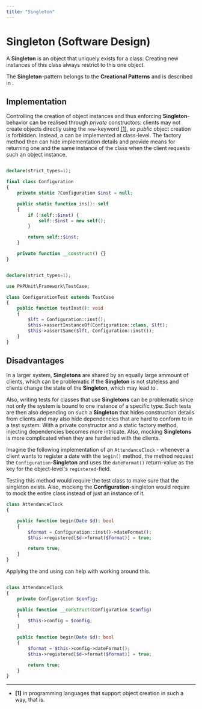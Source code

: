 ```yaml
---
title: "Singleton"
---
```



# Singleton (Software Design)

A **Singleton** is an object that uniquely exists for a class: Creating new instances of this class always restrict to this one object.

The **Singleton**-pattern belongs to the **Creational Patterns**<BibRef name="GOF" pp="88-ff." /> and is described in <BibRef name="GOF" pp="127-134" />.

## Implementation
Controlling the creation of object instances and thus enforcing **Singleton**-behavior can be realised through _private_ constructors: clients may not create objects directly using the `new`-keyword [[1]](#new-keyeword), so _public_ object creation is forbidden. Instead, a <GlosRef name="Factory Method" file="sd.factorymethod" /> can be implemented at class-level. The factory method then can hide implementation details and provide means for returning one and the same instance of the class when the client requests such an object instance.

<Tabs>
<TabItem value="singleton_php" label="Singleton (PHP)">

```php

declare(strict_types=1);

final class Configuration
{
    private static ?Configuration $inst = null;

    public static function ins(): self
    {
        if (!self::$inst) {
            self::$inst = new self();
        }

        return self::$inst;
    }

    private function __construct() {}
}
```

</TabItem>
<TabItem value="singleton_php_test" label="TestCase (PHPUnit)">

```php

declare(strict_types=1);

use PHPUnit\Framework\TestCase;

class ConfigurationTest extends TestCase
{
    public function testInst(): void
    {
        $lft = Configuration::inst();
        $this->assertInstanceOf(Configuration::class, $lft);
        $this->assertSame($lft, Configuration::inst());
    }
}

```

</TabItem>
</Tabs>

## Disadvantages
In a larger system, **Singletons** are shared by an equally large ammount of clients, which can be problematic if the
**Singleton** is not stateless and clients change the state of the **Singleton**, which may lead to <GlosRef name="Aliasing Bugs" file="cs.aliasing#aliasing-bug" />.

Also, writing tests for classes that use **Singletons** can be problematic since not only the system is bound to one instance of a specific type: Such tests are then also depending on such a **Singleton** that hides construction details from clients and may also hide dependencies that are hard to conform to in a test system: With a private constructor and a static factory method, injecting dependencies becomes more intricate. Also, mocking **Singletons** is more complicated when they are hardwired with the clients.

Imagine the following implementation of an `AttendanceClock` - whenever a client wants to register a date with the `begin()` method,
the method request the `Configuration`-**Singleton** and uses the `dateFormat()` return-value as the key for the object-level's `registered`-field.

Testing this method would require the test class to make sure that the singleton exists. Also, mocking the **Configuration**-singleton would require to mock the entire class instead of just an instance of it.

```php title="Singleton as Anti Pattern"
class AttendanceClock
{

    public function begin(Date $d): bool
    {
        $format = Configuration::inst()->dateFormat();
        $this->registered[$d->format($format)] = true;

        return true;
    }
}
```

Applying the <GlosRef name="Dependency Inversion Principle" file="sd.dependencyinversionprinciple" /> and using <GlosRef name="Dependency Injection" file="sd.dependencyinjection" /> can help with working around this.

```php title="Singleton replaced with DI"

class AttendanceClock
{
    private Configuration $config;

    public function __construct(Configuration $config)
    {
        $this->config = $config;
    }

    public function begin(Date $d): bool
    {
        $format = $this->config->dateFormat();
        $this->registered[$d->format($format)] = true;

        return true;
    }
}
```


-----

 - **[1]**<a name="new-keyeword"></a> in programming languages that support object creation in such a way, that is.